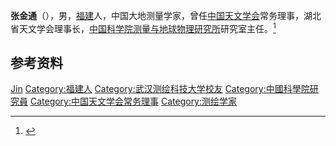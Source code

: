 '''张金通'''（{{bd|1936年|7月|}}），男，[[福建|福建]]人，中国大地测量学家，曾任[[中国天文学会|中国天文学会]]常务理事，湖北省天文学会理事长，[[中国科学院测量与地球物理研究所|中国科学院测量与地球物理研究所]]研究室主任。<ref>{{Cite book|title=中国社会团体大全 • 会长主席、理事长秘书长传略卷 第一册|author=黄汉江主编|publisher=中国国际广播出版社|year=1995|isbn=|location=|pages=}}</ref>

== 参考资料 ==
{{reflist}}

{{中国人物小作品}}
{{Navboxes
| title  = 张金通在[[中国天文学会|中国天文学会]]的职务
| list1  =
{{中国天文学会第六届理事会}}
}}

{{Authority control}}
{{DEFAULTSORT:Zhang张}}
[[Category:张姓|Jin]]
[[Category:福建人|Category:福建人]]
[[Category:武汉测绘科技大学校友|Category:武汉测绘科技大学校友]]
[[Category:中國科學院研究員|Category:中國科學院研究員]]
[[Category:中国天文学会常务理事|Category:中国天文学会常务理事]]
[[Category:测绘学家|Category:测绘学家]]